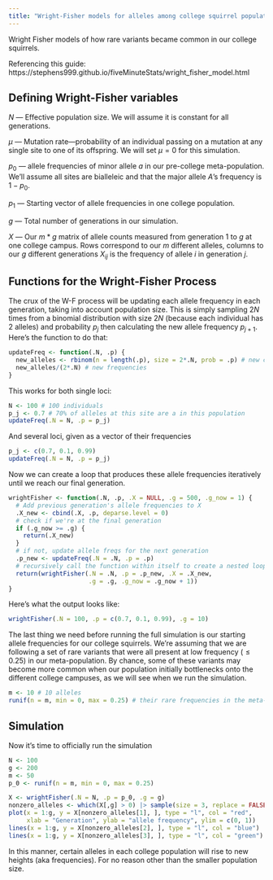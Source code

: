 ```yaml
---
title: "Wright-Fisher models for alleles among college squirrel populations"
---
```


Wright Fisher models of how rare variants became common in our college squirrels.

Referencing this guide: https://stephens999.github.io/fiveMinuteStats/wright_fisher_model.html

## Defining Wright-Fisher variables

$N$ --- Effective population size. We will assume it is constant for all generations.

$\mu$ --- Mutation rate---probability of an individual passing on a mutation at any single site to one of its offspring. We will set $\mu=0$ for this simulation.

$p_0$ --- allele frequencies of minor allele $a$ in our pre-college meta-population. We'll assume all sites are bialleleic and that the major allele $A$'s frequency is $1-p_0$.

$p_1$ --- Starting vector of allele frequencies in one college population.

$g$ --- Total number of generations in our simulation.

$X$ --- Our $m*g$ matrix of allele counts measured from generation $1$ to $g$ at one college campus. Rows correspond to our $m$ different alleles, columns to our $g$ different generations $X_{ij}$ is the frequency of allele $i$ in generation $j$.

## Functions for the Wright-Fisher Process

The crux of the W-F process will be updating each allele frequency in each generation, taking into account population size. This is simply sampling $2N$ times from a binomial distribution with size $2N$ (because each individual has 2 alleles) and probability $p_{j}$ then calculating the new allele frequency $p_{j+1}$. Here's the function to do that:

```r
updateFreq <- function(.N, .p) {
  new_alleles <- rbinom(n = length(.p), size = 2*.N, prob = .p) # new count of allele a
  new_alleles/(2*.N) # new frequencies
}
```

This works for both single loci:

```r
N <- 100 # 100 individuals
p_j <- 0.7 # 70% of alleles at this site are a in this population
updateFreq(.N = N, .p = p_j)
```

And several loci, given as a vector of their frequencies

```r
p_j <- c(0.7, 0.1, 0.99)
updateFreq(.N = N, .p = p_j)
```

Now we can create a loop that produces these allele frequencies iteratively until we reach our final generation.

```r
wrightFisher <- function(.N, .p, .X = NULL, .g = 500, .g_now = 1) {
  # Add previous generation's allele frequencies to X
  .X_new <- cbind(.X, .p, deparse.level = 0)
  # check if we're at the final generation
  if (.g_now >= .g) {
    return(.X_new)
  }
  # if not, update allele freqs for the next generation
  .p_new <- updateFreq(.N = .N, .p = .p)
  # recursively call the function within itself to create a nested loop
  return(wrightFisher(.N = .N, .p = .p_new, .X = .X_new, 
                      .g = .g, .g_now = .g_now + 1))
}
```

Here's what the output looks like:
```r
wrightFisher(.N = 100, .p = c(0.7, 0.1, 0.99), .g = 10)
```
The last thing we need before running the full simulation is our starting allele frequencies for our college squirrels. We're assuming that we are following a set of rare variants that were all present at low frequency ($\leq 0.25$) in our meta-population. By chance, some of these variants may become more common when our population initially bottlenecks onto the different college campuses, as we will see when we run the simulation.
```r
m <- 10 # 10 alleles
runif(n = m, min = 0, max = 0.25) # their rare frequencies in the meta-population
```
## Simulation

Now it's time to officially run the simulation

```r
N <- 100
g <- 200
m <- 50
p_0 <- runif(n = m, min = 0, max = 0.25)

X <- wrightFisher(.N = N, .p = p_0, .g = g)
nonzero_alleles <- which(X[,g] > 0) |> sample(size = 3, replace = FALSE)
plot(x = 1:g, y = X[nonzero_alleles[1], ], type = "l", col = "red",
     xlab = "Generation", ylab = "allele frequency", ylim = c(0, 1))
lines(x = 1:g, y = X[nonzero_alleles[2], ], type = "l", col = "blue")
lines(x = 1:g, y = X[nonzero_alleles[3], ], type = "l", col = "green")
```

In this manner, certain alleles in each college population will rise to new heights (aka frequencies). For no reason other than the smaller population size.



